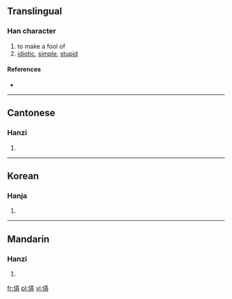 ==Translingual==

===Han character===
{{Han char|rn=9|rad=人|as=07|sn=9|four=|canj=人一土廿 (OMGT)}}

# to make a fool of
# [[idiotic]], [[simple]], [[stupid]]

====References====
* {{Han ref|kx=0105.060|hdz=10156.100|uh=345D|ud=13405}}

----

==Cantonese==

===Hanzi===
{{yue-hanzi|jyut=|y=lung6}}

# {{defn|lang=yue|sort=人07}}

----

==Korean==

===Hanja===
{{ko-hanja|hangeul=[[롱]]([[농]])|rv=rong(nong)|mr=rong(nong)|y=long(<sup>l</sup>nong)|eumhun=어리석다|ehrv=eoriseokda|ehmr=ŏrisŏkta|ehy=elisekta}}

# {{defn|lang=ko|sort=人07}}

----

==Mandarin==

===Hanzi===
{{cmn-hanzi|pin=[[lòng]] ([[long4]])|wg=lung<sup>4</sup>}}

# {{defn|lang=cmn|sort=人07}}

[[fr:㑝]]
[[pl:㑝]]
[[vi:㑝]]